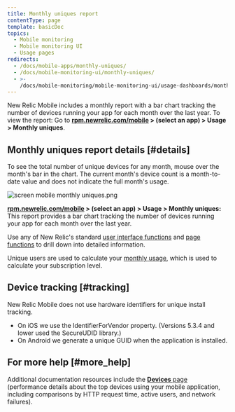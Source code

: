 ```yaml
---
title: Monthly uniques report
contentType: page
template: basicDoc
topics:
  - Mobile monitoring
  - Mobile monitoring UI
  - Usage pages
redirects:
  - /docs/mobile-apps/monthly-uniques/
  - /docs/mobile-monitoring-ui/monthly-uniques/
  - >-
    /docs/mobile-monitoring/mobile-monitoring-ui/usage-dashboards/monthly-uniques-report/
---
```


New Relic Mobile includes a monthly report with a bar chart tracking the number of devices running your app for each month over the last year. To view the report: Go to **[rpm.newrelic.com/mobile](https://rpm.newrelic.com/mobile) > (select an app) > Usage > Monthly uniques**.

## Monthly uniques report details [#details]

To see the total number of unique devices for any month, mouse over the month's bar in the chart. The current month's device count is a month-to-date value and does not indicate the full month's usage.

![screen mobile monthly uniques.png](./images/screen-mobile-monthly-uniques.png "screen mobile monthly uniques.png")

**[rpm.newrelic.com/mobile](https://rpm.newrelic.com/mobile) > (select an app) > Usage > Monthly uniques:** This report provides a bar chart tracking the number of devices running your app for each month over the last year.

Use any of New Relic's standard [user interface functions](/docs/accounts-partnerships/education/getting-started-new-relic/new-relic-user-interface) and [page functions](/docs/accounts-partnerships/education/getting-started-new-relic/standard-dashboard-features) to drill down into detailed information.

Unique users are used to calculate your [monthly usage](/docs/accounts/new-relic-account-usage/mobile-usage/mobile-subscription-usage-ui), which is used to calculate your subscription level.

## Device tracking [#tracking]

New Relic Mobile does not use hardware identifiers for unique install tracking.

* On iOS we use the IdentifierForVendor property. (Versions 5.3.4 and lower used the SecureUDID library.)
* On Android we generate a unique GUID when the application is installed.

## For more help [#more_help]

Additional documentation resources include the [**Devices** page](/docs/mobile-apps/devices-dashboard) (performance details about the top devices using your mobile application, including comparisons by HTTP request time, active users, and network failures).
